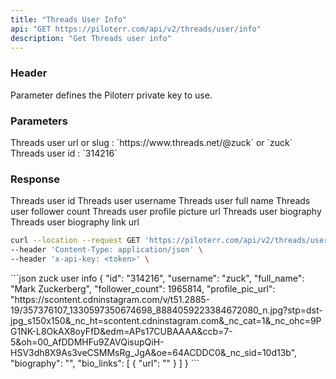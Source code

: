 ```yaml
---
title: "Threads User Info"
api: "GET https://piloterr.com/api/v2/threads/user/info"
description: "Get Threads user info"
---
```


### Header

<ParamField header="x-api-key" type="string" required={true}>
    Parameter defines the Piloterr private key to use.
</ParamField>

### Parameters

<ParamField query="query" type="string" optional={false} placeholder="zuck">
    Threads user url or slug : `https://www.threads.net/@zuck` or `zuck`
</ParamField>

<ParamField query="user_id" type="string" optional={false} placeholder="314216">
    Threads user id : `314216`
</ParamField>

### Response

<ResponseField name="user" type="User Object">
    <Expandable title="properties" defaultOpen={true}>
        <ResponseField name="id" type="string">
            Threads user id
        </ResponseField>
        <ResponseField name="username" type="string">
            Threads user username
        </ResponseField>
        <ResponseField name="full_name" type="string">
            Threads user full name
        </ResponseField>
        <ResponseField name="follower_count" type="number">
            Threads user follower count
        </ResponseField>
        <ResponseField name="profile_pic_url" type="string">
            Threads user profile picture url
        </ResponseField>
        <ResponseField name="biography" type="string">
            Threads user biography
        </ResponseField>
        <ResponseField name="bio_links" type="array">
            <Expandable title="properties" defaultOpen={true}>
                <ResponseField name="url" type="string">
                    Threads user biography link url
                </ResponseField>
            </Expandable>
        </ResponseField>
    </Expandable>
</ResponseField>

<RequestExample>

```bash zuck user info
curl --location --request GET 'https://piloterr.com/api/v2/threads/user/info?query=zuck' \
--header 'Content-Type: application/json' \
--header 'x-api-key: <token>' \
```

</RequestExample>

<ResponseExample>
```json zuck user info
{
    "id": "314216",
    "username": "zuck",
    "full_name": "Mark Zuckerberg",
    "follower_count": 1965814,
    "profile_pic_url": "https://scontent.cdninstagram.com/v/t51.2885-19/357376107_1330597350674698_8884059223384672080_n.jpg?stp=dst-jpg_s150x150&_nc_ht=scontent.cdninstagram.com&_nc_cat=1&_nc_ohc=9PG1NK-L8OkAX8oyFfD&edm=APs17CUBAAAA&ccb=7-5&oh=00_AfDDMHFu9ZAVQisupQiH-HSV3dh8X9As3veCSMMsRg_JgA&oe=64ACDDC0&_nc_sid=10d13b",
    "biography": "",
    "bio_links": [
        {
            "url": ""
        }
    ]
}
```
</ResponseExample>
